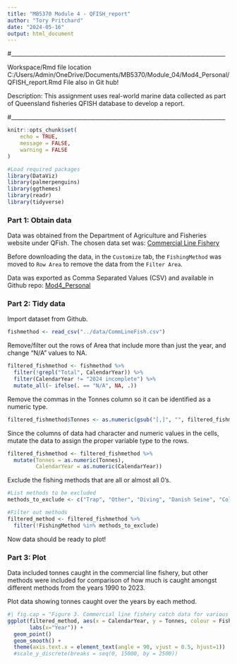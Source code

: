 ```yaml
---
title: "MB5370 Module 4 - QFISH_report"
author: "Tory Pritchard"
date: "2024-05-16"
output: html_document
---
```


#____________________________________________________________________________

Workspace/Rmd file location
C:/Users/Admin/OneDrive/Documents/MB5370/Module_04/Mod4_Personal/QFISH_report.Rmd
File also in Git hub!

Description: This assignment uses real-world marine data collected as part of Queensland fisheries QFISH database to develop a report.

#____________________________________________________________________________

```r
knitr::opts_chunk$set(
	echo = TRUE,
	message = FALSE,
	warning = FALSE
)
```

```r
#Load required packages
library(DataViz)
library(palmerpenguins)
library(ggthemes)
library(readr)
library(tidyverse)
```


### Part 1: Obtain data

Data was obtained from the Department of Agriculture and Fisheries website under QFish. The chosen data set was:
[Commercial Line Fishery](https://qfish.fisheries.qld.gov.au/query/commercial-line-fishery/table)

Before downloading the data, in the `Customize` tab, the `FishingMethod` was moved to `Row Area` to remove the data from the `Filter Area`. 

Data was exported as Comma Separated Values (CSV) and available in Github repo:  [Mod4_Personal](https://github.com/tkpritch/Mod4_Personal.git)


### Part 2: Tidy data

Import dataset from Github.
```r
fishmethod <- read_csv("../data/CommLineFish.csv")
```
Remove/filter out the rows of Area that include more than just the year, and change "N/A" values to NA.
```r
filtered_fishmethod <- fishmethod %>%
  filter(!grepl("Total", CalendarYear)) %>%
  filter(CalendarYear != "2024 incomplete") %>%
  mutate_all(~ ifelse(. == "N/A", NA, .))
```

Remove the commas in the Tonnes column so it can be identified as a numeric type.
```r
filtered_fishmethod$Tonnes <- as.numeric(gsub("[,]", "", filtered_fishmethod$Tonnes))
```

Since the columns of data had character and numeric values in the cells, mutate the data to assign the proper variable type to the rows.
```r
filtered_fishmethod <- filtered_fishmethod %>%
  mutate(Tonnes = as.numeric(Tonnes),
         CalendarYear = as.numeric(CalendarYear))
```

Exclude the fishing methods that are all or almost all 0's.
```r
#List methods to be excluded
methods_to_exclude <- c("Trap", "Other", "Diving", "Danish Seine", "Collection")

#Filter out methods
filtered_method <- filtered_fishmethod %>%
  filter(!FishingMethod %in% methods_to_exclude)
```
Now data should be ready to plot!


### Part 3: Plot 

Data included tonnes caught in the commercial line fishery, but other methods were included for comparison of how much is caught amongst different methods from the years 1990 to 2023.

Plot data showing tonnes caught over the years by each method.
```r
#| fig.cap = "Figure 3. Commercial line fishery catch data for various species from 1990 to 2023. Fishing methods plotted are listed. Data obtained from Department of Agriculture and Fisheries, QFish."
ggplot(filtered_method, aes(x = CalendarYear, y = Tonnes, colour = FishingMethod),
       labs(x="Year")) +
  geom_point()
  geom_smooth() +
  theme(axis.text.x = element_text(angle = 90, vjust = 0.5, hjust=1))
  #scale_y_discrete(breaks = seq(0, 15000, by = 2500))

```
